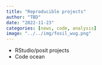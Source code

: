 ```yaml
---
title: "Reproducible projects"
author: "TBD"
date: "2022-11-23"
categories: [news, code, analysis]
image: "../../img/fosil_wug.png"
---
```


- RStudio/posit projects
- Code ocean
